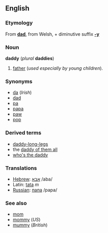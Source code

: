 ==English==
===Etymology===
From '''[[dad]]''', from Welsh, + diminutive suffix '''[[-y]]'''

===Noun===
'''daddy''' (''plural'' '''daddies''')

#[[father]] (''used especially by young children'').

===Synonyms===
*[[da]] (''Irish'')
*[[dad]]
*[[pa]]
*[[papa]]
*[[paw]]
*[[pop]]

===Derived terms===
*[[daddy-long-legs]]
*the [[daddy of them all]]
*[[who's the daddy]]

===Translations===
*[[Hebrew]]: [[:he:אבא|אבא]] /aba/
*Latin: [[tata]] ''m''
*[[Russian]]: [[:ru:папа|папа]] /papa/

===See also===
*[[mom]]
*[[mommy]] (''US'')
*[[mummy]] (''British'')